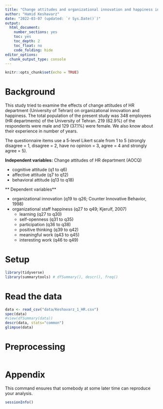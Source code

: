 ```yaml
---
title: "Change attitudes and organizational innovation and happiness in HR departments"
author: "Hamid Keshavarz"
date: "2022-03-07 (updated: `r Sys.Date()`)"
output:
  html_document:
    number_sections: yes
    toc: yes
    toc_depth: 2
    toc_float: no
    code_folding: hide
editor_options: 
  chunk_output_type: console
---
```


```r
knitr::opts_chunk$set(echo = TRUE)
```

# Background

This study tried to examine the effects of change attitudes of HR department (University of Tehran) on organizational innovation and happiness. The total population of the present study was 348 employees (HR departments) of the University of Tehran. 219 (62.9%) of the respondents were male and 129 (37.1%) were female. We also know about their experience in number of years.

The questionnaire items use a 5-level Likert scale from 1 to 5 (strongly disagree = 1, disagree = 2, have no opinion = 3, agree = 4 and strongly agree = 5).

**Independent variables:** Change attitudes of HR department (AOCQ)

+ cognitive attitude (q1 to q6)
+ affective attitude (q7 to q12)
+ behavioral attitude (q13 to q18)

** Dependent variables**

+ organizational innovation (q19 to q26; Counter Innovative Behavior, 1998)
+ organizational staff happiness  (q27 to q49; Kjerulf, 2007)
    + learning (q27 to q30)
    + self-openness (q31 to q35)
    + participation (q36 to q38)
    + positive thinking (q39 to q42)
    + meaningful work (q43 to q45)
    + interesting work (q46 to q49)

# Setup

```r
library(tidyverse)
library(summarytools) # dfSummary(), descr(), freq()
```

# Read the data

```r
data <- read_csv("data/Keshavarz_1_HR.csv")
spec(data)
#view(dfSummary(data))
descr(data, stats="common")  
glimpse(data)
```

# Preprocessing

```r

```



# Appendix

This command ensures that somebody at some later time can reproduce your analysis.

```r
sessionInfo()
```
